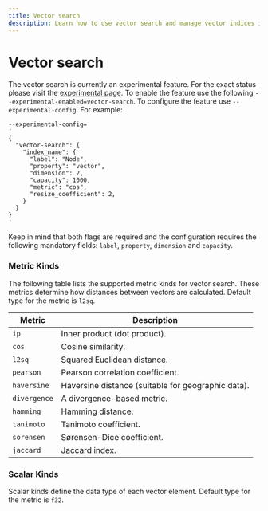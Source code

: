 ```yaml
---
title: Vector search
description: Learn how to use vector search and manage vector indices in Memgraph.
---
```



# Vector search

The vector search is currently an experimental feature. For the exact status
please visit the [experimental
page](/database-management/experimental-features). To enable the feature use
the following `--experimental-enabled=vector-search`. To configure the feature
use `--experimental-config`. For example:
```shell
--experimental-config=
'
{
  "vector-search": {
    "index_name": {
      "label": "Node",
      "property": "vector",
      "dimension": 2,
      "capacity": 1000,
      "metric": "cos",
      "resize_coefficient": 2,
    }
  }
}
'
```
Keep in mind that both flags are required and the configuration requires the
following mandatory fields: `label`, `property`, `dimension` and `capacity`.

### Metric Kinds

The following table lists the supported metric kinds for vector search. These
metrics determine how distances between vectors are calculated. Default type
for the metric is `l2sq`.

| Metric      | Description                                          |
|-------------|------------------------------------------------------|
| `ip`        | Inner product (dot product).                         |
| `cos`       | Cosine similarity.                                   |
| `l2sq`      | Squared Euclidean distance.                          |
| `pearson`   | Pearson correlation coefficient.                     |
| `haversine` | Haversine distance (suitable for geographic data).   |
| `divergence`| A divergence-based metric.                           |
| `hamming`   | Hamming distance.                                    |
| `tanimoto`  | Tanimoto coefficient.                                |
| `sorensen`  | Sørensen-Dice coefficient.                           |
| `jaccard`   | Jaccard index.                                       |

### Scalar Kinds

Scalar kinds define the data type of each vector element. Default type for the
metric is `f32`.